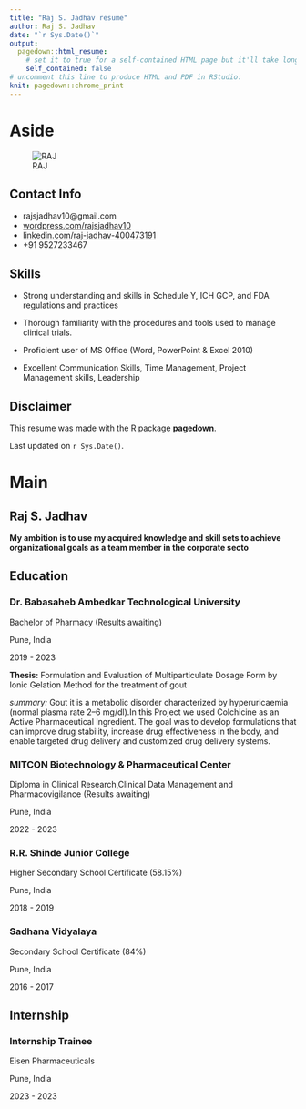 ---
title: "Raj S. Jadhav resume"
author: Raj S. Jadhav
date: "`r Sys.Date()`"
output:
  pagedown::html_resume:
    # set it to true for a self-contained HTML page but it'll take longer to render
    self_contained: false
# uncomment this line to produce HTML and PDF in RStudio:
knit: pagedown::chrome_print
---

Aside
================================================================================


![RAJ](/Data/Documents/Personal/raj3.png)



Contact Info {#contact}
--------------------------------------------------------------------------------

- <i class="fa fa-envelope"></i> rajsjadhav10@gmail.com
- <i class="fa fa-wordpress"></i> [wordpress.com/rajsjadhav10](https://rajsjadhav10.wordpress.com/)
- <i class="fa fa-linkedin"></i> [linkedin.com/raj-jadhav-400473191](https://www.linkedin.com/in/raj-jadhav-400473191/)
- <i class="fa fa-phone"></i> +91 9527233467



Skills {#skills}
--------------------------------------------------------------------------------

- Strong understanding and skills in Schedule Y, ICH GCP, and FDA regulations and practices

- Thorough familiarity with the procedures and tools used to manage clinical trials.

- Proficient user of MS Office (Word, PowerPoint & Excel 2010)

- Excellent Communication Skills, Time Management, Project Management skills, Leadership


Disclaimer {#disclaimer}
--------------------------------------------------------------------------------

This resume was made with the R package [**pagedown**](https://github.com/rstudio/pagedown).

Last updated on `r Sys.Date()`.


Main
================================================================================

Raj S. Jadhav {#title}
--------------------------------------------------------------------------------

**My ambition is to use my acquired knowledge and skill sets to achieve organizational goals as a team member in the corporate secto**


Education {data-icon=graduation-cap data-concise=true}
--------------------------------------------------------------------------------

### Dr. Babasaheb Ambedkar Technological University

Bachelor of Pharmacy (Results awaiting)

Pune, India

2019 - 2023

**Thesis:** Formulation and Evaluation of Multiparticulate Dosage Form by Ionic Gelation Method for the treatment of gout

*summary:* Gout it is a metabolic disorder characterized by hyperuricaemia (normal plasma rate 2–6 mg/dl).In this Project we used Colchicine as an Active Pharmaceutical Ingredient. The goal was to develop formulations that can improve drug stability, increase drug effectiveness in the 
body, and enable targeted drug delivery and customized drug delivery systems.

### MITCON Biotechnology & Pharmaceutical Center

Diploma in Clinical Research,Clinical Data Management and Pharmacovigilance (Results awaiting)

Pune, India

2022 - 2023

### R.R. Shinde Junior College

Higher Secondary School Certificate (58.15%)

Pune, India

2018 - 2019

### Sadhana Vidyalaya

Secondary School Certificate (84%)

Pune, India

2016 - 2017


Internship {data-icon=suitcase}
--------------------------------------------------------------------------
### Internship Trainee

Eisen Pharmaceuticals

Pune, India

2023 - 2023








